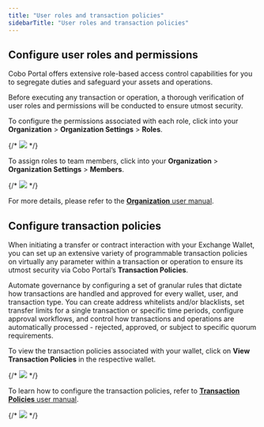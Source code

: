 ```yaml
---
title: "User roles and transaction policies"
sidebarTitle: "User roles and transaction policies"
---
```


## Configure user roles and permissions

Cobo Portal offers extensive role-based access control capabilities for you to segregate duties and safeguard your assets and operations.

Before executing any transaction or operation, a thorough verification of user roles and permissions will be conducted to ensure utmost security.

To configure the permissions associated with each role, click into your **Organization** > **Organization Settings** > **Roles**.

{/* <img src="/images/exchange-wallet/user-roles-tx-policies-1.png"/> */}

To assign roles to team members, click into your **Organization** > **Organization Settings** > **Members**.

{/* <img src="/images/exchange-wallet/user-roles-tx-policies-2.png"/> */}

For more details, please refer to the [<u>**Organization** user manual</u>](cobo-portal/organization/introduction).


## Configure transaction policies

When initiating a transfer or contract interaction with your Exchange Wallet, you can set up an extensive variety of programmable transaction policies on virtually any parameter within a transaction or operation to ensure its utmost security via Cobo Portal’s **Transaction Policies**.

Automate governance by configuring a set of granular rules that dictate how transactions are handled and approved for every wallet, user, and transaction type. You can create address whitelists and/or blacklists, set transfer limits for a single transaction or specific time periods, configure approval workflows, and control how transactions and operations are automatically processed - rejected, approved, or subject to specific quorum requirements.

To view the transaction policies associated with your wallet, click on **View Transaction Policies** in the respective wallet.

{/* <img src="/images/exchange-wallet/user-roles-tx-policies-3.png"/> */}

To learn how to configure the transaction policies, refer to [<u>**Transaction Policies** user manual</u>](/cobo-portal/transaction-policies/introduction).

{/* <img src="/images/exchange-wallet/user-roles-tx-policies-4.png"/> */}